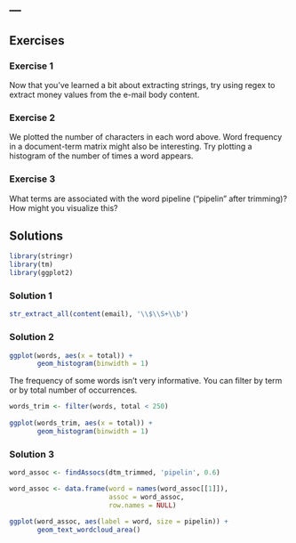 ---
---

## Exercises

### Exercise 1

Now that you've learned a bit about extracting strings, try using regex to extract 
money values from the e-mail body content. 

### Exercise 2

We plotted the number of characters in each word above.  Word frequency in a document-term matrix might also be interesting. Try plotting a histogram of the number of times a word appears. 

### Exercise 3

What terms are associated with the word pipeline ("pipelin" after trimming)?  How might you visualize this? 


## Solutions

```r
library(stringr)
library(tm)
library(ggplot2)  
```

### Solution 1

```r
str_extract_all(content(email), '\\$\\S+\\b') 
```

### Solution 2

```r
ggplot(words, aes(x = total)) +
       geom_histogram(binwidth = 1)
```

The frequency of some words isn't very informative.  You can filter by term or by total number of occurrences. 

```r
words_trim <- filter(words, total < 250)
         
ggplot(words_trim, aes(x = total)) +
       geom_histogram(binwidth = 1)  
```

### Solution 3

```r
word_assoc <- findAssocs(dtm_trimmed, 'pipelin', 0.6)

word_assoc <- data.frame(word = names(word_assoc[[1]]),
                         assoc = word_assoc,
                         row.names = NULL)  
```

```r
ggplot(word_assoc, aes(label = word, size = pipelin)) +
       geom_text_wordcloud_area()
```  

